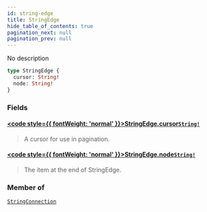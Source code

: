 ```yaml
---
id: string-edge
title: StringEdge
hide_table_of_contents: true
pagination_next: null
pagination_prev: null
---
```








No description

```graphql
type StringEdge {
  cursor: String!
  node: String!
}
```


### Fields

#### [<code style={{ fontWeight: 'normal' }}>StringEdge.<b>cursor</b></code>](#)<Bullet />[`String!`](/scalars/string) <Badge class="secondary" text="non-null"/> <Badge class="secondary" text="scalar"/>
> A cursor for use in pagination.
> 

#### [<code style={{ fontWeight: 'normal' }}>StringEdge.<b>node</b></code>](#)<Bullet />[`String!`](/scalars/string) <Badge class="secondary" text="non-null"/> <Badge class="secondary" text="scalar"/>
> The item at the end of StringEdge.
> 



### Member of

[`StringConnection`](/objects/string-connection)  <Badge class="secondary" text="object"/>



